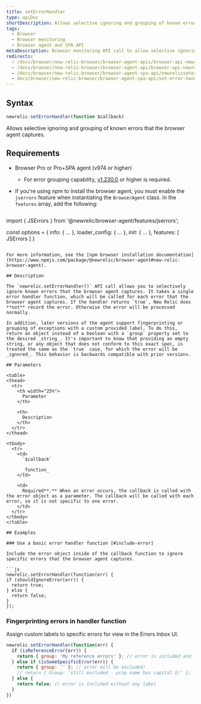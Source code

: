 ```yaml
---
title: setErrorHandler
type: apiDoc
shortDescription: Allows selective ignoring and grouping of known errors that the browser agent captures.
tags:
  - Browser
  - Browser monitoring
  - Browser agent and SPA API
metaDescription: Browser monitoring API call to allow selective ignoring and grouping of known errors captured by the agent.
redirects:
  - /docs/browser/new-relic-browser/browser-agent-apis/browser-api-newrelicseterrorhandler
  - /docs/browser/new-relic-browser/browser-agent-api/browser-api-newrelicseterrorhandler
  - /docs/browser/new-relic-browser/browser-agent-spa-api/newrelicseterrorhandler-browser-agent-api
  - docs/browser/new-relic-browser/browser-agent-spa-api/set-error-handler
---
```


## Syntax

```js
newrelic.setErrorHandler(function $callback)
```

Allows selective ignoring and grouping of known errors that the browser agent captures.

## Requirements

* Browser Pro or Pro+SPA agent (v974 or higher)
  * For error grouping capability, [v1.230.0](/docs/release-notes/new-relic-browser-release-notes/browser-agent-release-notes/browser-agent-v1.230.0) or higher is required.
* If you're using npm to install the browser agent, you must enable the `jserrors` feature when instantiating the `BrowserAgent` class. In the `features` array, add the following:

  ```js
import { JSErrors } from '@newrelic/browser-agent/features/jserrors';

const options = {
  info: { ... },
  loader_config: { ... },
  init: { ... },
  features: [
    JSErrors
  ]
}
  ```

  For more information, see the [npm browser installation documentation](https://www.npmjs.com/package/@newrelic/browser-agent#new-relic-browser-agent).

## Description

The `newrelic.setErrorHandler()` API call allows you to selectively ignore known errors that the browser agent captures. It takes a single error handler function, which will be called for each error that the browser agent captures. If the handler returns `true`, New Relic does **not** record the error. Otherwise the error will be processed normally.

In addition, later versions of the agent support fingerprinting or grouping of exceptions with a custom provided label. To do this, return an object instead of a boolean with a `group` property set to the desired _string_. It's important to know that providing an empty string, or any object that does not conform to this exact spec, is treated the same as the `true` case, for which the error will be _ignored_. This behavior is backwards compatible with prior versions.

## Parameters

<table>
  <thead>
    <tr>
      <th width="25%">
        Parameter
      </th>

      <th>
        Description
      </th>
    </tr>
  </thead>

  <tbody>
    <tr>
      <td>
        `$callback`

        _function_
      </td>

      <td>
        Required**.** When an error occurs, the callback is called with the error object as a parameter. The callback will be called with each error, so it is not specific to one error.
      </td>
    </tr>
  </tbody>
</table>

## Examples

### Use a basic error handler function [#include-error]

Include the error object inside of the callback function to ignore specific errors that the browser agent captures.

```js
newrelic.setErrorHandler(function(err) {
  if (shouldIgnoreError(err)) {
    return true;
  } else {
    return false;
  }
});
```

### Fingerprinting errors in handler function

Assign custom labels to specific errors for view in the Errors Inbox UI.

```js
newrelic.setErrorHandler(function(err) {
  if (isReferenceError(err)) {
    return { group: 'My reference errors' }; // error is included and tagged under this label
  } else if (isSomeSpecificError(err)) {
    return { group: '' }; // error will be excluded!
    // return { Group: 'still excluded - prop name has capital G!' };
  } else {
    return false; // error is included without any label
  }
})
```
